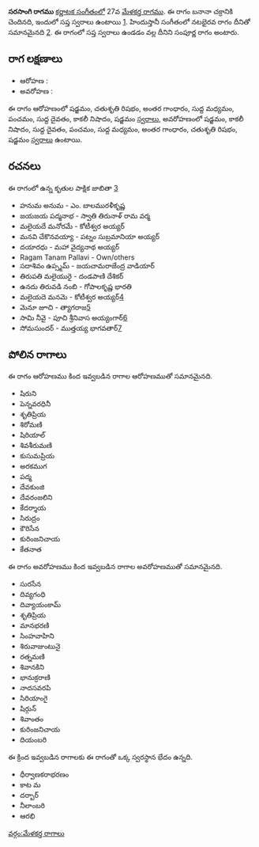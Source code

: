 {{Infobox ragam
	| name          	= సరసాంగి
	| synonym	    	= 
	| mela          	= 27
	| chakra        	= బనానా
	| janaka        	= 
	| type          	= సంపూర్ణ
	| arohanam      	= {{svaraC|S|R2|G3|M1|P|D1|N3|S'}} 
	| avarohanam    	= {{svaraC|S'|N3|D1|P|M1|G3|R2|S}}
	| jeeva         	=
	| chhaya        	=
	| nyasa         	=
	| vishesha      	= 
	| equivalent  		= నటభైరవ
}}
{{కర్ణాటక సంగీత రాగాలు}}
'''సరసాంగి రాగము''' [[కర్ణాటక సంగీతం]]లో 27వ [[మేళకర్త రాగము]]. ఈ రాగం బనానా చక్రానికి చెందినది, ఇందులో సప్త స్వరాలు ఉంటాయి [https://en.wikipedia.org/wiki/Melakarta]. హిందుస్తానీ సంగీతంలో నటభైరవ రాగం దీనితో సమానమైనది [https://karnatik.com/hcragatable.shtml]. ఈ రాగంలో సప్త స్వరాలు ఉండడం వల్ల దీనిని సంపూర్ణ రాగం అంటారు.


==రాగ లక్షణాలు==


* ఆరోహణ : {{svaraC|S|R2|G3|M1|P|D1|N3|S'}} 
* అవరోహణ : {{svaraC|S'|N3|D1|P|M1|G3|R2|S}}

ఈ రాగం ఆరోహణంలో షడ్జమం, చతుశృతి రిషభం, అంతర గాంధారం, సుద్ద మధ్యమం, పంచమం, సుద్ద దైవతం, కాకలీ నిషాదం, షడ్జమం [[స్వరాలు]], అవరోహణంలో షడ్జమం, కాకలీ నిషాదం, సుద్ద దైవతం, పంచమం, సుద్ద మధ్యమం, అంతర గాంధారం, చతుశృతి రిషభం, షడ్జమం [[స్వరాలు]] ఉంటాయి.

==రచనలు==
ఈ రాగంలో ఉన్న కృతుల పాక్షిక జాబితా [https://github.com/ssrihari/ragavardhini/blob/master/ragas/kritis.psv]
* హనుమ అనుమ - ఎం. బాలమురళీకృష్ణ
* జయజయ పద్మనాభ - స్వాతి తిరునాళ్ రామ వర్మ
* మలైయదే మనోరమే - కోటీశ్వర అయ్యర్
* మనవి చేకొనవయ్యా - పట్నం సుబ్రమానియా అయ్యర్
* దయారధు - మహా వైద్యనాథ అయ్యర్
* Ragam Tanam Pallavi - Own/others
* సదాశివం ఉప్స్మమ్ - జయచామరాజేంద్ర వాడియార్
* తిరుపతి మలైయురై - దండపాణి దేశికర్
* ఉనదు తిరువడి నంబి - గోపాలకృష్ణ భారతి
* మలైయదె మనమె - కోటీశ్వర అయ్యర్[http://www.karnatik.com/c1783.shtml]
* మెనూ జూచి - త్యాగరాజ[http://www.karnatik.com/c2559.shtml]
* సామి నీవై - పూచి శ్రీనివాస అయ్యంగార్[http://www.karnatik.com/c3260.shtml]
* సోమసుందర్ - ముత్తయ్య భాగవతార్[http://www.karnatik.com/c1944.shtml]




==పోలిన రాగాలు==
ఈ రాగం ఆరోహణము కింద ఇవ్వబడిన రాగాల ఆరోహణముతో సమానమైనది.
* షిరుని
* పెన్నవరధినీ
* శృతిప్రియ
* శిరోమణి
* షిరియాల్
* శివశీరుమణి
* కుసుమప్రియ
* అరకముగ
* పద్మ
* దేవకుంజి
* దేవరంజలిని
* కేదర్శాయ
* సిరుద్రం
* కౌరిసేన
* కురింజనిచాయ
* కేతనాత

ఈ రాగం అవరోహణము కింద ఇవ్వబడిన రాగాల అవరోహణముతో సమానమైనది.
* సురసేన
* దివ్యగంధి
* దివ్యాయంకామ్
* శృతిప్రియ
* మానభరణి
* సింహవాహిని
* శిరువాజుంటునై
* రత్నమణి
* శివానకిని
* భానుక్రరాణి
* నాదసవరపి
* సిరియాంగై
* షిర్గున్
* శివాంతం
* కురింజనిచాయ
* దియంబరి

ఈ క్రింద ఇవ్వబడిన రాగాలకు ఈ రాగంతో ఒక్క స్వరస్థాన భేదం ఉన్నది.
* ధీర్వాణకరాభరణం
* కాట మ
* దర్బార్
* నీలాంబరి
* ఆరభి



[[వర్గం:మేళకర్త రాగాలు]]